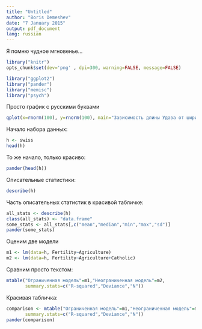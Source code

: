 ```yaml
---
title: "Untitled"
author: "Boris Demeshev"
date: "7 January 2015"
output: pdf_document
lang: russian
---
```


Я помню чудное мгновенье...

```r
library("knitr")
opts_chunk$set(dev='png' , dpi=300, warning=FALSE, message=FALSE)
```


```r
library("ggplot2")
library("pander")
library("memisc")
library("psych")
```



Просто график с русскими буквами
```r
qplot(x=rnorm(100), y=rnorm(100), main="Зависимость длины Удава от ширины \n по данным собранным Мартышкой в 2017 году", xlab ="Ширина Удава (см)", ylab="Длина Удава (попугаев)")
```


Начало набора данных:
```r
h <- swiss 
head(h)
```


То же начало, только красиво:

```r
pander(head(h))
```


Описательные статистики:

```r
describe(h)
```


Часть описательных статистик в красивой табличке:

```r
all_stats <- describe(h)
class(all_stats) <- "data.frame"
some_stats <- all_stats[,c("mean","median","min","max","sd")]
pander(some_stats)
```




Оценим две модели
```r
m1 <- lm(data=h, Fertility~Agriculture)
m2 <- lm(data=h, Fertility~Agriculture+Catholic)
```

Сравним просто текстом:
```r
mtable("Ограниченная модель"=m1,"Неограниченная модель"=m2,
       summary.stats=c("R-squared","Deviance","N"))
```


Красивая табличка:

```r
comparison <- mtable("Ограниченная модель"=m1,"Неограниченная модель"=m2,
       summary.stats=c("R-squared","Deviance","N"))
pander(comparison)
```



